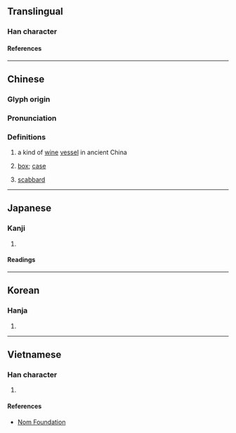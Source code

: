 {{character info}}
==Translingual==

===Han character===
{{Han char|rn=75|rad=木|as=10|sn=14|four=44917|canj=DGIT|ids=⿰木盍}}

====References====
{{Han ref|kx=0545.120|dkj=15295|dj=0933.030|hdz=21260.100|uh=69BC}}

----

==Chinese==
{{zh-forms}}

===Glyph origin===
{{Han etym}}

===Pronunciation===
{{zh-pron
|m=kē
|c=hap6
|mc=y
|oc=y
|ma=
|cat=n
}}

===Definitions===
{{zh-hanzi}}

# a kind of [[wine]] [[vessel]] in ancient China
# {{lb|zh|literary}} [[box]]; [[case]]
# {{lb|zh|literary}} [[scabbard]]

----

==Japanese==

===Kanji===
{{ja-kanji|grade=|rs=木10}}

# {{rfdef|ja|sort=木10}}

====Readings====
{{ja-readings
|on=こう
|kun=さかだる
}}

----

==Korean==

===Hanja===
{{ko-hanja|합}}

# {{rfdef|ko|sort=木10}}

----

==Vietnamese==

===Han character===
{{vi-readings|rs=木10|reading=khạp}}

# {{rfdef|vi|sort=木10}}

====References====
* [http://nomfoundation.org/common/nom_details.php?codepoint=69bc Nom Foundation]